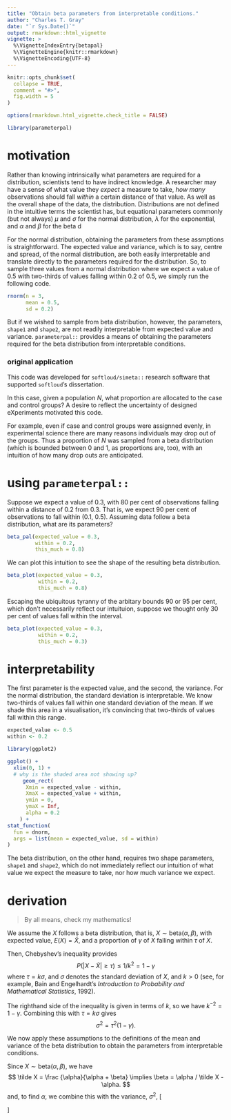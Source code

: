```yaml
---
title: "Obtain beta parameters from interpretable conditions."
author: "Charles T. Gray"
date: "`r Sys.Date()`"
output: rmarkdown::html_vignette
vignette: >
  %\VignetteIndexEntry{betapal}
  %\VignetteEngine{knitr::rmarkdown}
  %\VignetteEncoding{UTF-8}
---
```


```r
knitr::opts_chunk$set(
  collapse = TRUE,
  comment = "#>",
  fig.width = 5
)

options(rmarkdown.html_vignette.check_title = FALSE)

```

```r
library(parameterpal)
```


# motivation

Rather than knowing intrinsically what parameters are required for a distribution, scientists tend to have indirect knowledge. A researcher may have a  sense of what value they *expect* a measure to take, *how many* observations should fall *within* a certain distance of that value. As well as the overall shape of the data, the distribution. Distributions are not defined in the intuitive terms the scientist has, but equational parameters commonly (but not always) $\mu$ and $\sigma$ for the normal distribution, $\lambda$ for the exponential, and $\alpha$ and $\beta$ for the beta d 

For the normal distribution, obtaining the parameters from these assmptions is straightforward. The expected value and variance, which is to say, centre and spread, of the normal distribution, are both easily interpretable and translate directly to the parameters required for the distribution. So,  to sample three values from a normal distribution where we expect a value of 0.5 with two-thirds of values falling within 0.2 of 0.5, we simply run the following code.

```r
rnorm(n = 3, 
      mean = 0.5,
      sd = 0.2)

```


But if we wished to sample from beta distribution, however, the parameters, `shape1` and `shape2`, are not readily interpretable from expected value and variance. `parameterpal::` provides a means of obtaining the parameters required  for the beta distribution from interpretable conditions. 

### original application

This code was developed for `softloud/simeta::` research software that supported `softloud`'s dissertation. 

In this case, given a population $N$, what proportion are allocated to the case and control groups? A desire to reflect the uncertainty of designed eXperiments motivated this code. 

For example, even if case and control groups were assignned evenly, in experimental science there are many reasons individuals may drop out of the groups. Thus a proportion of $N$ was sampled from a beta distribution (which is bounded between 0 and 1, as proportions are, too), with an intuition of how many drop outs are anticipated.

# using `parameterpal::` 

Suppose we expect a value of 0.3, with 80 per cent of observations falling within a distance of 0.2 from 0.3. That is, we expect 90 per cent of observations to fall within (0.1, 0.5). Assuming data follow a beta distribution, what are its parameters? 

```r
beta_pal(expected_value = 0.3,
         within = 0.2,
         this_much = 0.8)

```

We can plot this intuition to see the shape of the resulting beta distribution.

```r
beta_plot(expected_value = 0.3,
          within = 0.2,
          this_much = 0.8)

```

Escaping the ubiquitous tyranny of the arbitary bounds 90 or 95 per cent, which don't necessarily reflect our intuituion, suppose we thought only 30 per cent of values fall within the interval. 

```r
beta_plot(expected_value = 0.3,
          within = 0.2,
          this_much = 0.3)

```


# interpretability

The first parameter is the expected value, and the second, the variance. For the normal distribution, the standard deviation is interpretable. We know two-thirds of values fall within one standard deviation of the mean. If we shade this area in a visualisation, it's convincing that two-thirds of values fall within this range.

```r
expected_value <- 0.5
within <- 0.2

library(ggplot2)

ggplot() +
  xlim(0, 1) +
  # why is the shaded area not showing up?
     geom_rect(
      Xmin = expected_value - within,
      XmaX = expected_value + within,
      ymin = 0,
      ymaX = Inf,
      alpha = 0.2
    ) +
stat_function(
  fun = dnorm,
  args = list(mean = expected_value, sd = within)
)


```

The beta distribution, on the other hand, requires two shape parameters, `shape1` and `shape2`, which do not immediately reflect our intuition of what value we expect the measure to take, nor how much variance we expect.

# derivation 

> By all means, check my mathematics! 

We assume the $X$ follows a beta distribution, that is, $X \sim \textrm{beta}(\alpha, \beta)$, with expected value, $E(X) = \tilde X$, and a proportion of $\gamma$ of $X$ falling within $\tau$ of $X$. 

Then, Chebyshev's inequality provides
$$
P(|X - \tilde X| \geqslant \tau) \leqslant 1/k^2 = 1 - \gamma
$$
where $\tau = k\sigma$, and $\sigma$ denotes the standard deviation of $X$, and $k > 0$ (see, for example, Bain and Engelhardt's *Introduction to Probability and Mathematical Statistics*, 1992). 

The righthand side of the inequality is given in terms of $k$, so we have $k^{-2}=1-\gamma$. Combining this with $\tau = k \sigma$ gives
$$
\sigma^2 = \tau^2(1-\gamma).
$$

We now apply these assumptions to the definitions of the mean and variance of the beta distribution to obtain the parameters from interpretable conditions.

Since $X \sim \mathrm{beta}(\alpha, \beta)$, we have 
$$
\tilde X = \frac {\alpha}{\alpha + \beta} \implies \beta = \alpha / \tilde X - \alpha.
$$
and, to find $\alpha$, we combine this with the variance, $\sigma^2$,
\[
\begin{array}{rrclc}
& \sigma^2  & = & \frac{\alpha\beta}{(\alpha + \beta)^2 (\alpha + \beta + 1)} & \\
\implies & \sigma^2 & = & \frac{\alpha(\alpha/\tilde X -  \alpha)}{(\alpha + \alpha/\tilde X - \alpha)^2(\alpha + \alpha / \tilde X - \alpha + 1)}& \text{as } \beta  = \alpha / \tilde X - \alpha\\
\implies & \tau^2 (1 - \gamma) & = & \frac{\alpha^2(1/\tilde X - 1)}{\alpha^2/\tilde X^2(\alpha/\tilde X + 1)}& \text{as } \sigma^2 = \tau^2(1-\gamma)\\
\implies & \alpha / \tilde X + 1 & = & \frac{\tilde X^2(1/\tilde X - 1)}{\tau^2(1 - \gamma)}&\\
\implies & \alpha &=& \tilde X \left [ \frac{\tilde X^2 (1 / \overline X - 1)}{\tau^2(1 - \gamma)} - 1]\right]&,
\end{array}
\]

